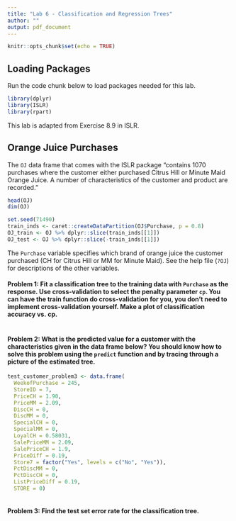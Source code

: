 ```yaml
---
title: "Lab 6 - Classification and Regression Trees"
author: ""
output: pdf_document
---
```


```r
knitr::opts_chunk$set(echo = TRUE)
```

<!-- Note: All R code has to go inbetween the line that looks like ```{r} and the line that looks like ```!! -->

## Loading Packages

Run the code chunk below to load packages needed for this lab.

```r
library(dplyr)
library(ISLR)
library(rpart)
```

This lab is adapted from Exercise 8.9 in ISLR.

## Orange Juice Purchases

The `OJ` data frame that comes with the ISLR package "contains 1070 purchases where the customer either purchased Citrus Hill or Minute Maid Orange Juice. A number of characteristics of the customer and product are recorded."

```r
head(OJ)
dim(OJ)

set.seed(71490)
train_inds <- caret::createDataPartition(OJ$Purchase, p = 0.8)
OJ_train <- OJ %>% dplyr::slice(train_inds[[1]])
OJ_test <- OJ %>% dplyr::slice(-train_inds[[1]])
```

The `Purchase` variable specifies which brand of orange juice the customer purchased (CH for Citrus Hill or MM for Minute Maid).  See the help file (`?OJ`) for descriptions of the other variables.

#### Problem 1: Fit a classification tree to the training data with `Purchase` as the response.  Use cross-validation to select the penalty parameter `cp`.  You can have the train function do cross-validation for you, you don't need to implement cross-validation yourself.  Make a plot of classification accuracy vs. cp.

```r

```

#### Problem 2: What is the predicted value for a customer with the characteristics given in the data frame below?  You should know how to solve this problem using the `predict` function and by tracing through a picture of the estimated tree.

```r
test_customer_problem3 <- data.frame(
  WeekofPurchase = 245,
  StoreID = 7,
  PriceCH = 1.90, 
  PriceMM = 2.09,
  DiscCH = 0,
  DiscMM = 0,
  SpecialCH = 0,
  SpecialMM = 0, 
  LoyalCH = 0.58031,
  SalePriceMM = 2.09,
  SalePriceCH = 1.9,
  PriceDiff = 0.19,
  Store7 = factor("Yes", levels = c("No", "Yes")),
  PctDiscMM = 0,
  PctDiscCH = 0, 
  ListPriceDiff = 0.19,
  STORE = 0)
```

```r

```

#### Problem 3: Find the test set error rate for the classification tree.

```r

```
